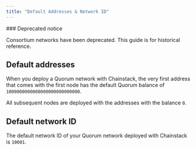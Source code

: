 ```yaml
---
title: "Default Addresses & Network ID"
---
```


<Warning>
  ### Deprecated notice

  Consortium networks have been deprecated. This guide is for historical reference.
</Warning>

## Default addresses

When you deploy a Quorum network with Chainstack, the very first address that comes with the first node has the default Quorum balance of `1000000000000000000000000000`.

All subsequent nodes are deployed with the addresses with the balance `0`.

## Default network ID

The default network ID of your Quorum network deployed with Chainstack is `10001`.
